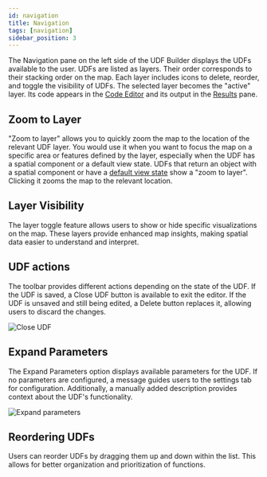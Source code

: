 ```yaml
---
id: navigation
title: Navigation
tags: [navigation]
sidebar_position: 3
---
```


The Navigation pane on the left side of the UDF Builder displays the UDFs available to the user. UDFs are listed as layers. Their order corresponds to their stacking order on the map. Each layer includes icons to delete, reorder, and toggle the visibility of UDFs. The selected layer becomes the "active" layer. Its code appears in the [Code Editor](/workbench/udf-builder/code-editor/) and its output in the [Results](/workbench/udf-builder/results/) pane.

## Zoom to Layer

"Zoom to layer" allows you to quickly zoom the map to the location of the relevant UDF layer. You would use it when you want to focus the map on a specific area or features defined by the layer, especially when the UDF has a spatial component or a default view state.
UDFs that return an object with a spatial component or have a [default view state](/workbench/udf-builder/code-editor/#default-view-state) show a "zoom to layer". Clicking it zooms the map to the relevant location.



<ReactPlayer playsinline={true} className="video__player" loop={true} playing={false} muted={true} controls height="100%" url="https://fused-magic.s3.us-west-2.amazonaws.com/workbench-walkthrough-videos/zoomtolayer.mp4" width="100%" />

## Layer Visibility

The layer toggle feature allows users to show or hide specific visualizations on the map. These layers provide enhanced map insights, making spatial data easier to understand and interpret.

<ReactPlayer playsinline={true} className="video__player" playing={false} muted={true} controls height="100%" url="https://fused-magic.s3.us-west-2.amazonaws.com/workbench-walkthrough-videos/docs_rewrite/layer_visibility.mp4" width="100%" />

## UDF actions 

The toolbar provides different actions depending on the state of the UDF. If the UDF is saved, a Close UDF button is available to exit the editor. If the UDF is unsaved and still being edited, a Delete button replaces it, allowing users to discard the changes.

![Close UDF](/img/workbench/udf-builder/close-udf.png)

## Expand Parameters

The Expand Parameters option displays available parameters for the UDF. If no parameters are configured, a message guides users to the settings tab for configuration. Additionally, a manually added description provides context about the UDF's functionality.

![Expand parameters](/img/workbench/udf-builder/expand-parameters.png)

## Reordering UDFs

Users can reorder UDFs by dragging them up and down within the list. This allows for better organization and prioritization of functions.

<ReactPlayer playsinline={true} className="video__player" playing={false} muted={true} controls height="100%" url="https://fused-magic.s3.us-west-2.amazonaws.com/workbench-walkthrough-videos/docs_rewrite/reordering_udfs.mp4" width="100%" />
